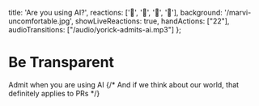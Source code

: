   title: 'Are you using AI?',
  reactions: ['🍅', '🙋', '🙅', '🤫'],
  background: '/marvi-uncomfortable.jpg',
  showLiveReactions: true,
  handActions: ["22"],
  audioTransitions: ["/audio/yorick-admits-ai.mp3"]
};

# Be Transparent

Admit when you are using AI
{/* And if we think about our world, that definitely applies to PRs */}
